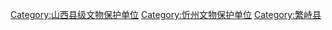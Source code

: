 [[Category:山西县级文物保护单位|Category:山西县级文物保护单位]]
[[Category:忻州文物保护单位|Category:忻州文物保护单位]]
[[Category:繁峙县|Category:繁峙县]]